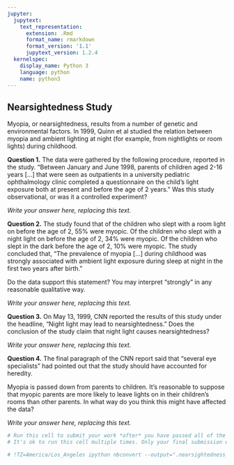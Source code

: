 ```yaml
---
jupyter:
  jupytext:
    text_representation:
      extension: .Rmd
      format_name: rmarkdown
      format_version: '1.1'
      jupytext_version: 1.2.4
  kernelspec:
    display_name: Python 3
    language: python
    name: python3
---
```


## Nearsightedness Study


Myopia, or nearsightedness, results from a number of genetic and environmental factors. In 1999, Quinn et al studied the relation between myopia and ambient lighting at night (for example, from nightlights or room lights) during childhood.


**Question 1.** The data were gathered by the following procedure, reported in the study. “Between January and June 1998, parents of children aged 2-16 years [...] that were seen as outpatients in a university pediatric ophthalmology clinic completed a questionnaire on the child’s light exposure both at present and before the age of 2 years.” Was this study observational, or was it a controlled experiment?


*Write your answer here, replacing this text.*


**Question 2.** The study found that of the children who slept with a room light on before the age of 2, 55% were myopic. Of the children who slept with a night light on before the age of 2, 34% were myopic. Of the children who slept in the dark before the age of 2, 10% were myopic. The study concluded that, "The prevalence of myopia [...] during childhood was strongly associated with ambient light exposure during sleep at night in the first two years after birth."

Do the data support this statement? You may interpret “strongly” in any reasonable qualitative way.


*Write your answer here, replacing this text.*


**Question 3.** On May 13, 1999, CNN reported the results of this study under the headline, “Night light may lead to nearsightedness.” Does the conclusion of the study claim that night light causes nearsightedness?


*Write your answer here, replacing this text.*


**Question 4.** The final paragraph of the CNN report said that “several eye specialists” had pointed out that the study should have accounted for heredity.

Myopia is passed down from parents to children. It's reasonable to suppose that myopic parents are more likely to leave lights on in their children's rooms than other parents. In what way do you think this might have affected the data?


*Write your answer here, replacing this text.*

```python
# Run this cell to submit your work *after* you have passed all of the test cells.
# It's ok to run this cell multiple times. Only your final submission will be scored.

# !TZ=America/Los_Angeles ipython nbconvert --output=".nearsightedness_$(date +%m%d_%H%M)_submission.html" nearsightedness.ipynb
```
